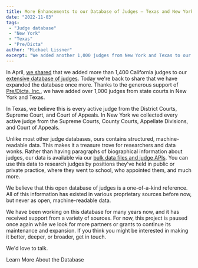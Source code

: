 ```yaml
---
title: More Enhancements to our Database of Judges — Texas and New York
date: "2022-11-03"
tags:
 - "Judge database"
 - "New York"
 - "Texas"
 - "Pre/Dicta"
author: "Michael Lissner"
excerpt: "We added another 1,000 judges from New York and Texas to our database."
---
```


<p className={"lead"}>In April, <a href="/2022/04/19/california-judge-database">we shared</a> that we added more than 1,400 California judges to our <a href="/datasets#judges-db">extensive database of judges</a>. Today we're back to share that we have expanded the database once more. Thanks to the generous support of <a href="https://pre-dicta.com">Pre/Dicta, Inc.</a>, we have added over 1,000 judges from state courts in New York and Texas.</p>

In Texas, we believe this is every active judge from the District Courts, Supreme Court, and Court of Appeals. In New York we collected every active judge from the Supreme Courts, County Courts, Appellate Divisions, and Court of Appeals.

Unlike most other judge databases, ours contains structured, machine-readable data. This makes it a treasure trove for researchers and data wonks. Rather than having paragraphs of biographical information about judges, our data is available via our <a href="https://www.courtlistener.com/help/api/">bulk data files and judge APIs</a>. You can use this data to research judges by positions they've held in public or private practice, where they went to school, who appointed them, and much more.

We believe that this open database of judges is a one-of-a-kind reference. All of this information has existed in various proprietary sources before now, but never as open, machine-readable data.

We have been working on this database for many years now, and it has received support from a variety of sources. For now, this project is paused once again while we look for more partners or grants to continue its maintenance and expansion. If you think you might be interested in making it better, deeper, or broader, get in touch.

We'd love to talk.

<p><PurpleButton href="/datasets#judges-db" size="lg">Learn More About the Database</PurpleButton></p>
